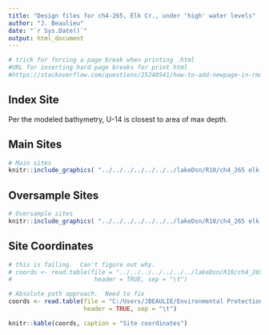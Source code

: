 ```yaml
---
title: "Design files for ch4-265, Elk Cr., under 'high' water levels"
author: "J. Beaulieu"
date: "`r Sys.Date()`"
output: html_document
---
```


```r
# trick for forcing a page break when printing .html
#URL for inserting hard page breaks for print html
#https://stackoverflow.com/questions/25240541/how-to-add-newpage-in-rmarkdown-in-a-smart-way
```

## Index Site
Per the modeled bathymetry, U-14 is closest to area of max depth.  

## Main Sites
```r
# Main sites
knitr::include_graphics( "../../../../../../../lakeDsn/R10/ch4_265 elk cr/ch4_265_high/265_highMain.png")
```
<P style="page-break-before: always">
  
  

## Oversample Sites
```r
# Oversample sites
knitr::include_graphics( "../../../../../../../lakeDsn/R10/ch4_265 elk cr/ch4_265_high/265_highOver.png")
```

<P style="page-break-before: always">
## Site Coordinates
```r
# this is failing.  Can't figure out why.
# coords <- read.table(file = "../../../../../../../lakeDsn/R10/ch4_265 elk cr/ch4_265_high/ch4_265_highSites.txt",
#                       header = TRUE, sep = "\t")

# Absolute path approach.  Need to fix
coords <- read.table(file = "C:/Users/JBEAULIE/Environmental Protection Agency (EPA)/SuRGE Survey of Reservoir Greenhouse gas Emissions - Documents/lakeDsn/R10/ch4_265 elk cr/ch4_265_high/ch4_265_highSites.txt",
                     header = TRUE, sep = "\t")

knitr::kable(coords, caption = "Site coordinates")
```